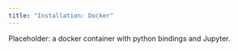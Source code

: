 ```yaml
---
title: "Installation: Docker"
---
```


Placeholder: a docker container with python bindings and Jupyter.
